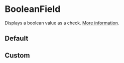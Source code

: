 

<Meta of={BooleanFieldStories} />

# BooleanField

Displays a boolean value as a check. [More information](https://marmelab.com/react-admin/BooleanField.html).

<Controls />

## Default

<Story of={BooleanFieldStories.Default} />

## Custom

<Story of={BooleanFieldStories.Custom} />